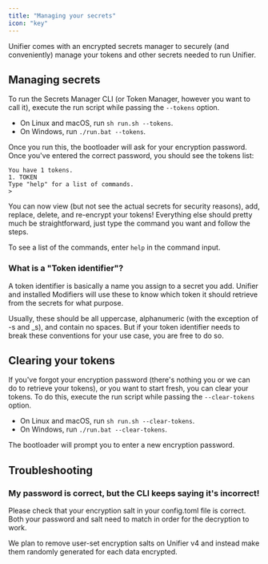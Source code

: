 ```yaml
---
title: "Managing your secrets"
icon: "key"
---
```


Unifier comes with an encrypted secrets manager to securely (and conveniently) manage your tokens and other secrets needed to run Unifier.

## Managing secrets

To run the Secrets Manager CLI (or Token Manager, however you want to call it), execute the run script while passing the `--tokens` option.

- On Linux and macOS, run `sh run.sh --tokens`.
- On Windows, run `./run.bat --tokens`.

Once you run this, the bootloader will ask for your encryption password. Once you've entered the correct password, you should see the tokens list:

```
You have 1 tokens.
1. TOKEN
Type "help" for a list of commands.
>
```

You can now view (but not see the actual secrets for security reasons), add, replace, delete, and re-encrypt your tokens\! Everything else should pretty much be straightforward, just type the command you want and follow the steps.

To see a list of the commands, enter `help` in the command input.

### What is a "Token identifier"?

A token identifier is basically a name you assign to a secret you add. Unifier and installed Modifiers will use these to know which token it should retrieve from the secrets for what purpose.

Usually, these should be all uppercase, alphanumeric (with the exception of -s and \_s), and contain no spaces. But if your token identifier needs to break these conventions for your use case, you are free to do so.

## Clearing your tokens

If you've forgot your encryption password (there's nothing you or we can do to retrieve your tokens), or you want to start fresh, you can clear your tokens. To do this, execute the run script while passing the `--clear-tokens` option.

- On Linux and macOS, run `sh run.sh --clear-tokens`.
- On Windows, run `./run.bat --clear-tokens`.

The bootloader will prompt you to enter a new encryption password.

## Troubleshooting

### My password is correct, but the CLI keeps saying it's incorrect\!

Please check that your encryption salt in your config.toml file is correct. Both your password and salt need to match in order for the decryption to work.

We plan to remove user-set encryption salts on Unifier v4 and instead make them randomly generated for each data encrypted.